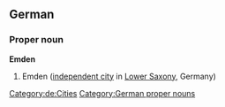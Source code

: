 ==German==
{{wikipedia}}
{{wikipedia|lang=de}}
===Proper noun===
'''Emden'''
# Emden ([[independent city]] in [[Lower Saxony]], Germany)
[[Category:de:Cities]]
[[Category:German proper nouns]]